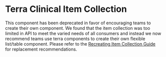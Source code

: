 
# Terra Clinical Item Collection

<Notice variant="deprecation" ariaLevel="3">

  This component has been deprecated in favor of encouraging teams to create their own component. We found that the item collection was too limited in API to meet the varied needs of all consumers and instead we now recommend teams use terra components to create their own flexible list/table component. Please refer to the [Recreating Item Collection Guide](/guides/terra-ui/component-guides/recreating-item-collection) for replacement recommendations.
  
</Notice>
